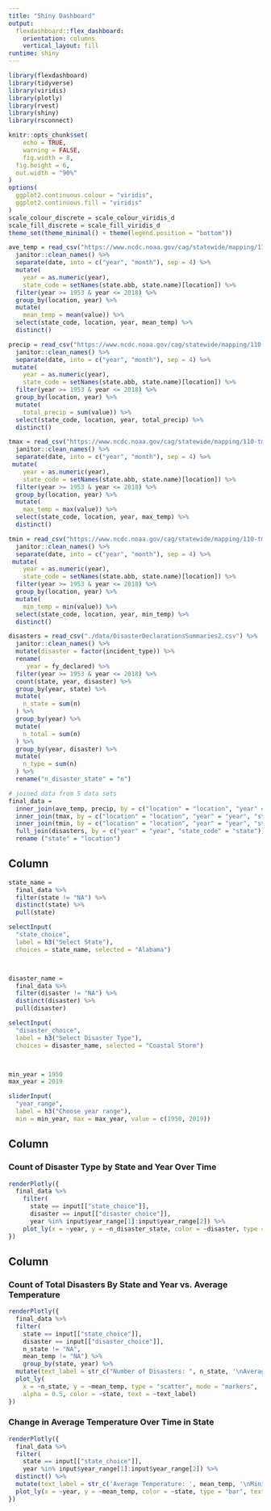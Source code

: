 ```yaml
---
title: "Shiny Dashboard"
output: 
  flexdashboard::flex_dashboard:
    orientation: columns
    vertical_layout: fill
runtime: shiny
---
```


```r
library(flexdashboard)
library(tidyverse)
library(viridis)
library(plotly)
library(rvest)
library(shiny)
library(rsconnect)

knitr::opts_chunk$set(
	echo = TRUE,
	warning = FALSE,
	fig.width = 8, 
  fig.height = 6,
  out.width = "90%"
)
options(
  ggplot2.continuous.colour = "viridis",
  ggplot2.continuous.fill = "viridis"
)
scale_colour_discrete = scale_colour_viridis_d
scale_fill_discrete = scale_fill_viridis_d
theme_set(theme_minimal() + theme(legend.position = "bottom"))
```


```r
ave_temp = read_csv("https://www.ncdc.noaa.gov/cag/statewide/mapping/110-tavg.csv", skip = 3) %>% 
  janitor::clean_names() %>% 
  separate(date, into = c("year", "month"), sep = 4) %>%
  mutate(
    year = as.numeric(year), 
    state_code = setNames(state.abb, state.name)[location]) %>% 
  filter(year >= 1953 & year <= 2018) %>% 
  group_by(location, year) %>% 
  mutate(
    mean_temp = mean(value)) %>% 
  select(state_code, location, year, mean_temp) %>% 
  distinct()

precip = read_csv("https://www.ncdc.noaa.gov/cag/statewide/mapping/110-pcp.csv", skip = 3) %>% 
  janitor::clean_names() %>% 
  separate(date, into = c("year", "month"), sep = 4) %>%
 mutate(
    year = as.numeric(year), 
    state_code = setNames(state.abb, state.name)[location]) %>% 
  filter(year >= 1953 & year <= 2018) %>% 
  group_by(location, year) %>% 
  mutate(
    total_precip = sum(value)) %>% 
  select(state_code, location, year, total_precip) %>% 
  distinct()

tmax = read_csv("https://www.ncdc.noaa.gov/cag/statewide/mapping/110-tmax.csv", skip = 3) %>% 
  janitor::clean_names() %>% 
  separate(date, into = c("year", "month"), sep = 4) %>%
 mutate(
    year = as.numeric(year), 
    state_code = setNames(state.abb, state.name)[location]) %>% 
  filter(year >= 1953 & year <= 2018) %>% 
  group_by(location, year) %>% 
  mutate(
    max_temp = max(value)) %>% 
  select(state_code, location, year, max_temp) %>% 
  distinct()

tmin = read_csv("https://www.ncdc.noaa.gov/cag/statewide/mapping/110-tmin.csv", skip = 3)  %>% 
  janitor::clean_names() %>% 
  separate(date, into = c("year", "month"), sep = 4) %>%
 mutate(
    year = as.numeric(year), 
    state_code = setNames(state.abb, state.name)[location]) %>% 
  filter(year >= 1953 & year <= 2018) %>% 
  group_by(location, year) %>% 
  mutate(
    min_temp = min(value)) %>% 
  select(state_code, location, year, min_temp) %>% 
  distinct()

disasters = read_csv("./data/DisasterDeclarationsSummaries2.csv") %>% 
  janitor::clean_names() %>% 
  mutate(disaster = factor(incident_type)) %>% 
  rename(
     year = fy_declared) %>% 
  filter(year >= 1953 & year <= 2018) %>% 
  count(state, year, disaster) %>%
  group_by(year, state) %>% 
  mutate(
    n_state = sum(n)
  ) %>% 
  group_by(year) %>% 
  mutate(
    n_total = sum(n)
  ) %>% 
  group_by(year, disaster) %>% 
  mutate(
    n_type = sum(n)
  ) %>% 
  rename("n_disaster_state" = "n") 

# joined data from 5 data sets
final_data = 
  inner_join(ave_temp, precip, by = c("location" = "location", "year" = "year", "state_code" = "state_code")) %>% 
  inner_join(tmax, by = c("location" = "location", "year" = "year", "state_code" = "state_code")) %>% 
  inner_join(tmin, by = c("location" = "location", "year" = "year", "state_code" = "state_code")) %>% 
  full_join(disasters, by = c("year" = "year", "state_code" = "state")) %>% 
  rename ("state" = "location")
```


Column {.sidebar}
-----------------------------------------------------------------------

```r
state_name = 
  final_data %>% 
  filter(state != "NA") %>% 
  distinct(state) %>% 
  pull(state)

selectInput(
  "state_choice", 
  label = h3("Select State"),
  choices = state_name, selected = "Alabama")



disaster_name = 
  final_data %>% 
  filter(disaster != "NA") %>% 
  distinct(disaster) %>% 
  pull(disaster)

selectInput(
  "disaster_choice", 
  label = h3("Select Disaster Type"),
  choices = disaster_name, selected = "Coastal Storm")



min_year = 1950
max_year = 2019

sliderInput(
  "year_range", 
  label = h3("Choose year range"), 
  min = min_year, max = max_year, value = c(1950, 2019))
```

Column {data-width=650}
-----------------------------------------------------------------------

### Count of Disaster Type by State and Year Over Time

```r
renderPlotly({
  final_data %>% 
    filter(
      state == input[["state_choice"]], 
      disaster == input[["disaster_choice"]],
      year %in% input$year_range[1]:input$year_range[2]) %>%
    plot_ly(x = ~year, y = ~n_disaster_state, color = ~disaster, type = "bar")
})
```

Column {data-width=350}
-----------------------------------------------------------------------

### Count of Total Disasters By State and Year vs. Average Temperature

```r
renderPlotly({
  final_data %>%
  filter(
    state == input[["state_choice"]], 
    disaster == input[["disaster_choice"]],
    n_state != "NA",
    mean_temp != "NA") %>%
    group_by(state, year) %>%
  mutate(text_label = str_c("Number of Disasters: ", n_state, '\nAverage Temperature: ', mean_temp)) %>% 
  plot_ly(
    x = ~n_state, y = ~mean_temp, type = "scatter", mode = "markers",
    alpha = 0.5, color = ~state, text = ~text_label)
})
```

### Change in Average Temperature Over Time in State

```r
renderPlotly({
  final_data %>% 
  filter(
    state == input[["state_choice"]],
    year %in% input$year_range[1]:input$year_range[2]) %>%
  distinct() %>%
  mutate(text_label = str_c('Average Temperature: ', mean_temp, '\nMinimum Temperature: ', min_temp, '\nMaximum Temperature: ', max_temp)) %>% 
  plot_ly(x = ~year, y = ~mean_temp, color = ~state, type = "bar", text = ~text_label)
})
```


